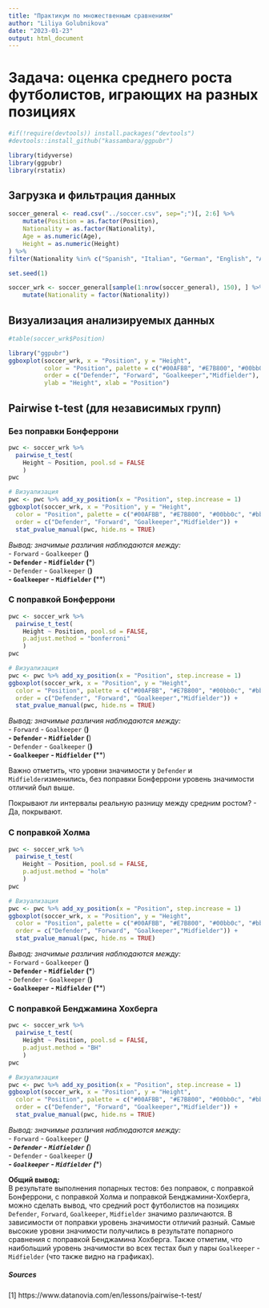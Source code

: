 ```yaml
---
title: "Практикум по множественным сравнениям"
author: "Liliya Golubnikova"
date: "2023-01-23"
output: html_document
---
```


# Задача: оценка среднего роста футболистов, играющих на разных позициях   

```r
#if(!require(devtools)) install.packages("devtools")
#devtools::install_github("kassambara/ggpubr")

library(tidyverse)
library(ggpubr)
library(rstatix)
```


## Загрузка и фильтрация данных

```r
soccer_general <- read.csv("../soccer.csv", sep=";")[, 2:6] %>% 
    mutate(Position = as.factor(Position), 
    Nationality = as.factor(Nationality), 
    Age = as.numeric(Age), 
    Height = as.numeric(Height)
) %>% 
filter(Nationality %in% c("Spanish", "Italian", "German", "English", "Argentinian")) 

set.seed(1) 

soccer_wrk <- soccer_general[sample(1:nrow(soccer_general), 150), ] %>% 
    mutate(Nationality = factor(Nationality))


```


## Визуализация анализируемых данных

```r
#table(soccer_wrk$Position)

library("ggpubr")
ggboxplot(soccer_wrk, x = "Position", y = "Height", 
          color = "Position", palette = c("#00AFBB", "#E7B800", "#00bb0c", "#bb00af"),
          order = c("Defender", "Forward", "Goalkeeper","Midfielder"),
          ylab = "Height", xlab = "Position")


```

## Pairwise t-test (для независимых групп)  

### Без поправки Бонферрони   

```r

pwc <- soccer_wrk %>% 
  pairwise_t_test(
    Height ~ Position, pool.sd = FALSE
    )
pwc

# Визуализация
pwc <- pwc %>% add_xy_position(x = "Position", step.increase = 1)
ggboxplot(soccer_wrk, x = "Position", y = "Height",
  color = "Position", palette = c("#00AFBB", "#E7B800", "#00bb0c", "#bb00af"),
  order = c("Defender", "Forward", "Goalkeeper","Midfielder")) +
  stat_pvalue_manual(pwc, hide.ns = TRUE) 

```


*Вывод: значимые различия наблюдаются между:*      
- `Forward` - `Goalkeeper` \(**\)   
- `Defender` - `Midfielder` \(***\)  
- `Defender` - `Goalkeeper` \(**\)  
- `Goalkeeper` - `Midfielder` \(****\)  


### C поправкой Бонферрони   

```r

pwc <- soccer_wrk %>% 
  pairwise_t_test(
    Height ~ Position, pool.sd = FALSE,
    p.adjust.method = "bonferroni"
    )
pwc

# Визуализация
pwc <- pwc %>% add_xy_position(x = "Position", step.increase = 1)
ggboxplot(soccer_wrk, x = "Position", y = "Height",
  color = "Position", palette = c("#00AFBB", "#E7B800", "#00bb0c", "#bb00af"),
  order = c("Defender", "Forward", "Goalkeeper","Midfielder")) +
  stat_pvalue_manual(pwc, hide.ns = TRUE) 

```


*Вывод: значимые различия наблюдаются между:*     
- `Forward` - `Goalkeeper` \(**\)   
- `Defender` - `Midfielder` \(**\)   
- `Defender` - `Goalkeeper` \(**\)   
- `Goalkeeper` - `Midfielder` \(****\)     

Важно отметить, что уровни значимости у `Defender` и `Midfielder`изменились, без поправки Бонферрони уровень значимости отличий был выше.   

Покрывают ли интервалы реальную разницу между средним ростом? - Да, покрывают.    



### C поправкой Холма   
```r

pwc <- soccer_wrk %>% 
  pairwise_t_test(
    Height ~ Position, pool.sd = FALSE,
    p.adjust.method = "holm"
    )
pwc

# Визуализация
pwc <- pwc %>% add_xy_position(x = "Position", step.increase = 1)
ggboxplot(soccer_wrk, x = "Position", y = "Height",
  color = "Position", palette = c("#00AFBB", "#E7B800", "#00bb0c", "#bb00af"),
  order = c("Defender", "Forward", "Goalkeeper","Midfielder")) +
  stat_pvalue_manual(pwc, hide.ns = TRUE) 

```


*Вывод: значимые различия наблюдаются между:*     
- `Forward` - `Goalkeeper` \(**\)   
- `Defender` - `Midfielder` \(***\)   
- `Defender` - `Goalkeeper` \(**\)   
- `Goalkeeper` - `Midfielder` \(****\)     



### C поправкой Бенджамина Хохберга      
```r

pwc <- soccer_wrk %>% 
  pairwise_t_test(
    Height ~ Position, pool.sd = FALSE,
    p.adjust.method = "BH"
    )
pwc

# Визуализация
pwc <- pwc %>% add_xy_position(x = "Position", step.increase = 1)
ggboxplot(soccer_wrk, x = "Position", y = "Height",
  color = "Position", palette = c("#00AFBB", "#E7B800", "#00bb0c", "#bb00af"),
  order = c("Defender", "Forward", "Goalkeeper","Midfielder")) +
  stat_pvalue_manual(pwc, hide.ns = TRUE) 

```

*Вывод: значимые различия наблюдаются между:*    
- `Forward` - `Goalkeeper` \(***\)   
- `Defender` - `Midfielder` \(***\)   
- `Defender` - `Goalkeeper` \(***\)   
- `Goalkeeper` - `Midfielder` \(****\)     


**Общий вывод:**     
В результате выполнения попарных тестов: без поправок, с поправкой Бонферрони, с поправкой Холма и поправкой Бенджамини-Хохберга, можно сделать вывод, что средний рост футболистов на позициях `Defender`, `Forward`, `Goalkeeper`, `Midfielder` значимо различаются. В зависимости от поправки уровень значимости отличий разный. Самые высокие уровни значимости получились в результате попарного сравнения с поправкой Бенджамина Хохберга. Также отметим, что наибольший уровень значимости во всех тестах был у пары `Goalkeeper` - `Midfielder` (что также видно на графиках).      


##### Sources   
[1] https://www.datanovia.com/en/lessons/pairwise-t-test/   
